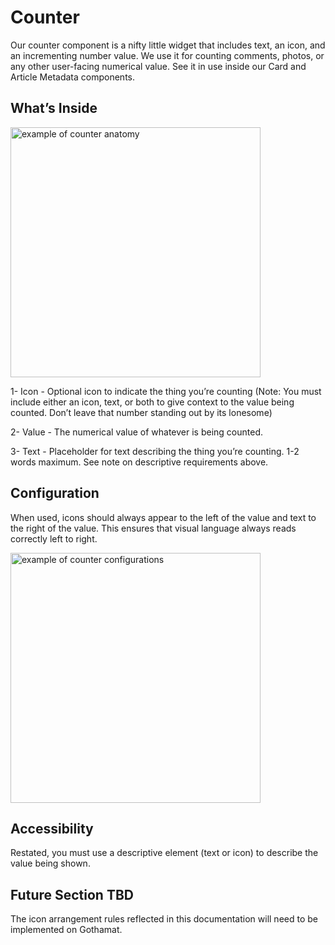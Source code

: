 
<Meta title="Components/Atoms/Counter"/>

# Counter

Our counter component is a nifty little widget that includes text, an icon, and an incrementing number value. We use it for counting comments, photos, or any other user-facing numerical value. See it in use inside our Card and Article Metadata components.

  
  

## What’s Inside

 <img alt="example of counter anatomy" src="./images/Atom-Counter-Anatomy.png" width="400" />


1- Icon - Optional icon to indicate the thing you’re counting (Note: You must include either an icon, text, or both to give context to the value being counted. Don’t leave that number standing out by its lonesome)


2- Value - The numerical value of whatever is being counted.

 
3- Text - Placeholder for text describing the thing you’re counting. 1-2 words maximum. See note on descriptive requirements above.

  
  

## Configuration

When used, icons should always appear to the left of the value and text to the right of the value. This ensures that visual language always reads correctly left to right.

 <img alt="example of counter configurations" src="./images/Atom-Counter-Configurations.png" width="400" />



## Accessibility

Restated, you must use a descriptive element (text or icon) to describe the value being shown.

  

## Future Section TBD

The icon arrangement rules reflected in this documentation will need to be implemented on Gothamat.
